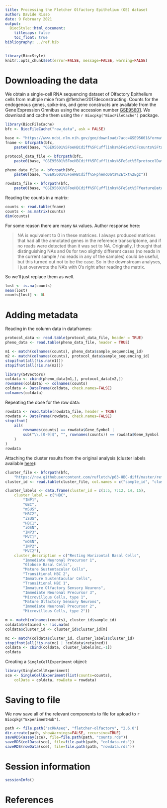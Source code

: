 ```yaml
---
title: Processing the Fletcher Olfactory Epithelium (OE) dataset
author: Davide Risso
date: 9 February 2021
output:
  BiocStyle::html_document:
    titlecaps: false
    toc_float: true
bibliography: ../ref.bib
---
```


```r
library(BiocStyle)
knitr::opts_chunk$set(error=FALSE, message=FALSE, warning=FALSE)
```

# Downloading the data

We obtain a single-cell RNA sequencing dataset of Olfactory Epithelium cells from multiple mice from @fletcher2017deconstructing.
Counts for the endogenous genes, spike-ins, and gene constructs are available from the Gene Expression Omnibus using the accession number [GSE95601](https://www.ncbi.nlm.nih.gov/geo/query/acc.cgi?acc=GSE95601).
We download and cache them using the `r Biocpkg("BiocFileCache")` package.

```r
library(BiocFileCache)
bfc <- BiocFileCache("raw_data", ask = FALSE)

base <- "https://www.ncbi.nlm.nih.gov/geo/download/?acc=GSE95601&format=file&file="
fname <- bfcrpath(bfc, 
    paste0(base, "GSE95601%5FoeHBCdiff%5FCufflinks%5FeSet%5Fcounts%5Ftable%2Etxt%2Egz"))

protocol_data_file <- bfcrpath(bfc, 
    paste0(base, "GSE95601%5FoeHBCdiff%5FCufflinks%5FeSet%5FprotocolData%2Etxt%2Egz"))

pheno_data_file <- bfcrpath(bfc, 
    paste0(base, "GSE95601%5FoeHBCdiff%5FphenoData%2Etxt%2Egz"))

rowdata_file <- bfcrpath(bfc, 
    paste0(base, "GSE95601%5FoeHBCdiff%5FCufflinks%5FeSet%5FfeatureData%2Etxt%2Egz"))
```

Reading the counts in a matrix:

```r
counts <- read.table(fname)
counts <- as.matrix(counts)
dim(counts)
```

For some reason there are many `NA` values. 
Author response here:

> NA is equivalent to 0 in these matrices. I always produced matrices that had all the annotated genes in the reference transcriptome, and if no reads were detected than it was set to NA. Originally, I thought that distinguishing NAs and 0s for two slightly different cases (no reads in the current sample / no reads in any of the samples) could be useful, but this turned out not to be the case. So in the downstream analyses, I just overwrote the NA's with 0's right after reading the matrix.

So we'll just replace them as well.

```r
lost <- is.na(counts)
mean(lost)
counts[lost] <- 0L
```

# Adding metadata

Reading in the column data in dataframes:

```r
protocol_data <- read.table(protocol_data_file, header = TRUE)
pheno_data <- read.table(pheno_data_file, header = TRUE)

m1 <- match(colnames(counts), pheno_data$sample_sequencing_id)
m2 <- match(colnames(counts), protocol_data$sample_sequencing_id)
stopifnot(all(!is.na(m1)))
stopifnot(all(!is.na(m2)))

library(S4Vectors)
coldata <- cbind(pheno_data[m1,], protocol_data[m2,])
rownames(coldata) <- colnames(counts)
coldata <- DataFrame(coldata, check.names=FALSE)
colnames(coldata)
```

Repeating the dose for the row data:

```r
rowdata <- read.table(rowdata_file, header = TRUE)
rowdata <- DataFrame(rowdata, check.names=FALSE)
stopifnot(
    all(
        rownames(counts) == rowdata$Gene_Symbol |
        sub("\\.[0-9]$", "", rownames(counts)) == rowdata$Gene_Symbol
    )
)
rowdata
```

Attaching the cluster results from the original analysis (cluster labels available [here](https://raw.githubusercontent.com/rufletch/p63-HBC-diff/master/ref/clusterKey.md)):

```r
cluster_file <- bfcrpath(bfc, 
    "https://raw.githubusercontent.com/rufletch/p63-HBC-diff/master/ref/oeHBCdiff_clusterLabels.txt")
cluster_id <- read.table(cluster_file, col.names = c("sample_id", "cluster_id"))

cluster_labels <- data.frame(cluster_id = c(1:5, 7:12, 14, 15),
    cluster_label = c("HBC", 
        "INP1", 
        "GBC", 
        "mSUS", 
        "HBC2", 
        "iSUS", 
        "HBC1", 
        "iOSN", 
        "INP3", 
        "MVC1", 
        "mOSN", 
        "INP2", 
        "MVC2"),
    cluster_description = c("Resting Horizontal Basal Cells", 
        "Immediate Neuronal Precursor 1", 
        "Globose Basal Cells", 
        "Mature Sustentacular Cells", 
        "Transitional HBC 2", 
        "Immature Sustentacular Cells", 
        "Transitional HBC 1", 
        "Immature Olfactory Sensory Neurons", 
        "Immediate Neuronal Precursor 3", 
        "Microvillous Cells, type 1", 
        "Mature Olfactory Sensory Neurons", 
        "Immediate Neuronal Precursor 2", 
        "Microvillous Cells, type 2"))

m <- match(colnames(counts), cluster_id$sample_id)
coldata$retained <- !is.na(m)
coldata$cluster_id <- cluster_id$cluster_id[m]

mc <- match(coldata$cluster_id, cluster_labels$cluster_id)
stopifnot(all(!is.na(mc) | !coldata$retained))
coldata <- cbind(coldata, cluster_labels[mc,-1])
coldata
```

Creating a `SingleCellExperiment` object:

```r
library(SingleCellExperiment)
sce <- SingleCellExperiment(list(counts=counts),
    colData = coldata, rowData = rowdata)
```

# Saving to file 

We now save all of the relevant components to file for upload to `r Biocpkg("ExperimentHub")`.

```r
path <- file.path("scRNAseq", "fletcher-olfactory", "2.6.0")
dir.create(path, showWarnings=FALSE, recursive=TRUE)
saveRDS(assay(sce), file=file.path(path, "counts.rds"))
saveRDS(colData(sce), file=file.path(path, "coldata.rds"))
saveRDS(rowData(sce), file=file.path(path, "rowdata.rds"))
```

# Session information {-}

```r
sessionInfo()
```

# References
